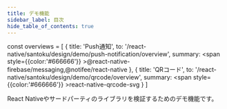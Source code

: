 ```yaml
---
title: デモ機能
sidebar_label: 目次
hide_table_of_contents: true
---
```


<!-- textlint-disable ja-technical-writing/sentence-length,ja-technical-writing/max-comma,ja-spacing/ja-no-space-around-parentheses,jtf-style/3.3.かっこ類と隣接する文字の間のスペースの有無,ja-technical-writing/ja-no-mixed-period,ja-technical-writing/no-unmatched-pair -->

const overviews = [
  {
    title: 'Push通知',
    to: '/react-native/santoku/design/demo/push-notification/overview',
    summary: <span style={{color:'#666666'}} >@react-native-firebase/messaging,@notifee/react-native</span>
  },
  {
    title: 'QRコード',
    to: '/react-native/santoku/design/demo/qrcode/overview',
    summary: <span style={{color:'#666666'}} >react-native-qrcode-svg</span>
  }
]

React Nativeやサードパーティのライブラリを検証するためのデモ機能です。

<PageList overviews={overviews} colSize={12} />

<!-- textlint-enable ja-technical-writing/sentence-length,ja-technical-writing/max-comma,ja-spacing/ja-no-space-around-parentheses,jtf-style/3.3.かっこ類と隣接する文字の間のスペースの有無,ja-technical-writing/ja-no-mixed-period,ja-technical-writing/no-unmatched-pair -->

